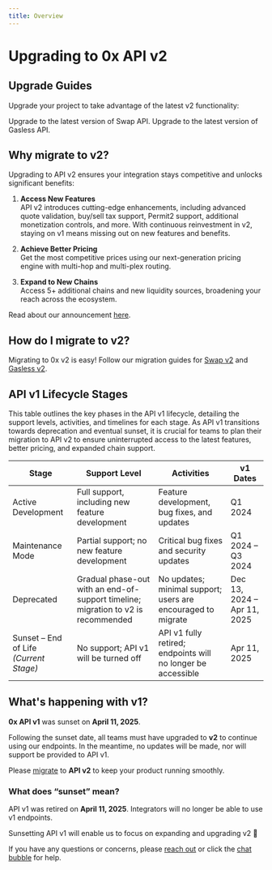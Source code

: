 ```yaml
---
title: Overview
---
```


# Upgrading to 0x API v2

## Upgrade Guides

Upgrade your project to take advantage of the latest v2 functionality:

<Columns cols={2}>
  <Card title="To Swap API v2">Upgrade to the latest version of Swap API.</Card>
  <Card title="To Gasless API v2">
    Upgrade to the latest version of Gasless API.
  </Card>
</Columns>

## Why migrate to v2?

Upgrading to API v2 ensures your integration stays competitive and unlocks significant benefits:

1. **Access New Features**  
   API v2 introduces cutting-edge enhancements, including advanced quote validation, buy/sell tax support, Permit2 support, additional monetization controls, and more. With continuous reinvestment in v2, staying on v1 means missing out on new features and benefits.

2. **Achieve Better Pricing**  
   Get the most competitive prices using our next-generation pricing engine with multi-hop and multi-plex routing.

3. **Expand to New Chains**  
   Access 5+ additional chains and new liquidity sources, broadening your reach across the ecosystem.

Read about our announcement [here](https://0x.org/post/0x-v2-pricing-engine-live-now).

## How do I migrate to v2?

Migrating to 0x v2 is easy! Follow our migration guides for [Swap v2](https://0x.org/docs/upgrading/upgrading_to_swap_v2) and [Gasless v2](https://0x.org/docs/upgrading/upgrading_to_gasless_v2).

## API v1 Lifecycle Stages

This table outlines the key phases in the API v1 lifecycle, detailing the support levels, activities, and timelines for each stage. As API v1 transitions towards deprecation and eventual sunset, it is crucial for teams to plan their migration to API v2 to ensure uninterrupted access to the latest features, better pricing, and expanded chain support.

| **Stage**                              | **Support Level**                                                                 | **Activities**                                               | **v1 Dates**                |
| -------------------------------------- | --------------------------------------------------------------------------------- | ------------------------------------------------------------ | --------------------------- |
| Active Development                     | Full support, including new feature development                                   | Feature development, bug fixes, and updates                  | Q1 2024                     |
| Maintenance Mode                       | Partial support; no new feature development                                       | Critical bug fixes and security updates                      | Q1 2024 – Q3 2024           |
| Deprecated                             | Gradual phase-out with an end-of-support timeline; migration to v2 is recommended | No updates; minimal support; users are encouraged to migrate | Dec 13, 2024 – Apr 11, 2025 |
| Sunset – End of Life _(Current Stage)_ | No support; API v1 will be turned off                                             | API v1 fully retired; endpoints will no longer be accessible | Apr 11, 2025                |

## What's happening with v1?

**0x API v1** was sunset on **April 11, 2025**.

Following the sunset date, all teams must have upgraded to **v2** to continue using our endpoints. In the meantime, no updates will be made, nor will support be provided to API v1.

Please [migrate](https://0x.org/docs/upgrading) to **API v2** to keep your product running smoothly.

### What does “sunset” mean?

API v1 was retired on **April 11, 2025**. Integrators will no longer be able to use v1 endpoints.

Sunsetting API v1 will enable us to focus on expanding and upgrading v2 🚀

If you have any questions or concerns, please [reach out](https://0x.org/contact) or click the [chat bubble](https://0x.org/docs/introduction/community#contact-support) for help.
